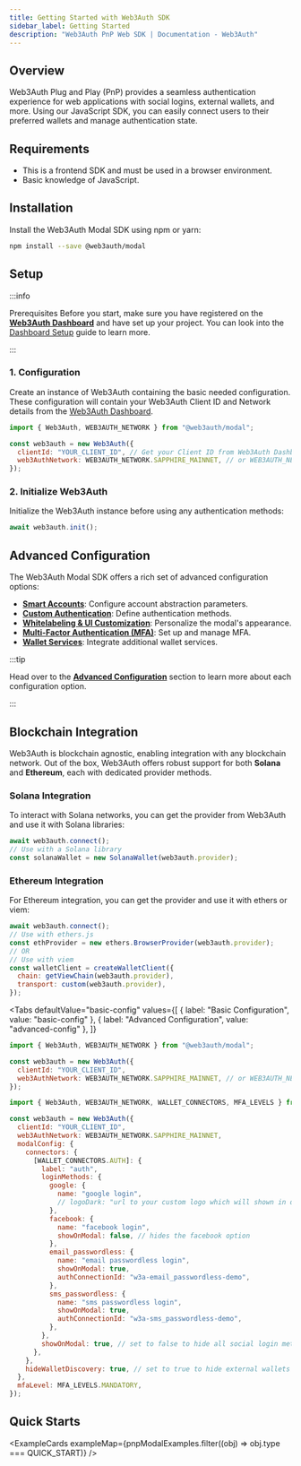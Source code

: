 ```yaml
---
title: Getting Started with Web3Auth SDK
sidebar_label: Getting Started
description: "Web3Auth PnP Web SDK | Documentation - Web3Auth"
---
```



## Overview

Web3Auth Plug and Play (PnP) provides a seamless authentication experience for web applications with
social logins, external wallets, and more. Using our JavaScript SDK, you can easily connect users to
their preferred wallets and manage authentication state.

## Requirements

- This is a frontend SDK and must be used in a browser environment.
- Basic knowledge of JavaScript.

## Installation

Install the Web3Auth Modal SDK using npm or yarn:

```bash npm2yarn
npm install --save @web3auth/modal
```

## Setup

:::info

Prerequisites Before you start, make sure you have registered on the
[**Web3Auth Dashboard**](https://dashboard.web3auth.io/) and have set up your project. You can look
into the [Dashboard Setup](/dashboard) guide to learn more.

:::

### 1. Configuration

Create an instance of Web3Auth containing the basic needed configuration. These configuration will
contain your Web3Auth Client ID and Network details from the
[Web3Auth Dashboard](https://dashboard.web3auth.io/).

```javascript
import { Web3Auth, WEB3AUTH_NETWORK } from "@web3auth/modal";

const web3auth = new Web3Auth({
  clientId: "YOUR_CLIENT_ID", // Get your Client ID from Web3Auth Dashboard
  web3AuthNetwork: WEB3AUTH_NETWORK.SAPPHIRE_MAINNET, // or WEB3AUTH_NETWORK.SAPPHIRE_DEVNET
});
```

### 2. Initialize Web3Auth

Initialize the Web3Auth instance before using any authentication methods:

```javascript
await web3auth.init();
```

## Advanced Configuration

The Web3Auth Modal SDK offers a rich set of advanced configuration options:

- **[Smart Accounts](./advanced/smart-accounts)**: Configure account abstraction parameters.
- **[Custom Authentication](./advanced/custom-authentication)**: Define authentication methods.
- **[Whitelabeling & UI Customization](./advanced/whitelabel)**: Personalize the modal's appearance.
- **[Multi-Factor Authentication (MFA)](./advanced/mfa)**: Set up and manage MFA.
- **[Wallet Services](./advanced/wallet-services)**: Integrate additional wallet services.

:::tip

Head over to the [**Advanced Configuration**](./advanced) section to learn more about each
configuration option.

:::

## Blockchain Integration

Web3Auth is blockchain agnostic, enabling integration with any blockchain network. Out of the box,
Web3Auth offers robust support for both **Solana** and **Ethereum**, each with dedicated provider
methods.

### Solana Integration

To interact with Solana networks, you can get the provider from Web3Auth and use it with Solana
libraries:

```javascript
await web3auth.connect();
// Use with a Solana library
const solanaWallet = new SolanaWallet(web3auth.provider);
```

### Ethereum Integration

For Ethereum integration, you can get the provider and use it with ethers or viem:

```javascript
await web3auth.connect();
// Use with ethers.js
const ethProvider = new ethers.BrowserProvider(web3auth.provider);
// OR
// Use with viem
const walletClient = createWalletClient({
  chain: getViewChain(web3auth.provider),
  transport: custom(web3auth.provider),
});
```

<Tabs
  defaultValue="basic-config"
  values={[
    { label: "Basic Configuration", value: "basic-config" },
    { label: "Advanced Configuration", value: "advanced-config" },
  ]}
>

<TabItem value="basic-config">

```javascript
import { Web3Auth, WEB3AUTH_NETWORK } from "@web3auth/modal";

const web3auth = new Web3Auth({
  clientId: "YOUR_CLIENT_ID",
  web3AuthNetwork: WEB3AUTH_NETWORK.SAPPHIRE_MAINNET, // or WEB3AUTH_NETWORK.SAPPHIRE_DEVNET
});
```

</TabItem>

<TabItem value="advanced-config">

```javascript
import { Web3Auth, WEB3AUTH_NETWORK, WALLET_CONNECTORS, MFA_LEVELS } from "@web3auth/modal";

const web3auth = new Web3Auth({
  clientId: "YOUR_CLIENT_ID",
  web3AuthNetwork: WEB3AUTH_NETWORK.SAPPHIRE_MAINNET,
  modalConfig: {
    connectors: {
      [WALLET_CONNECTORS.AUTH]: {
        label: "auth",
        loginMethods: {
          google: {
            name: "google login",
            // logoDark: "url to your custom logo which will shown in dark mode",
          },
          facebook: {
            name: "facebook login",
            showOnModal: false, // hides the facebook option
          },
          email_passwordless: {
            name: "email passwordless login",
            showOnModal: true,
            authConnectionId: "w3a-email_passwordless-demo",
          },
          sms_passwordless: {
            name: "sms passwordless login",
            showOnModal: true,
            authConnectionId: "w3a-sms_passwordless-demo",
          },
        },
        showOnModal: true, // set to false to hide all social login methods
      },
    },
    hideWalletDiscovery: true, // set to true to hide external wallets discovery
  },
  mfaLevel: MFA_LEVELS.MANDATORY,
});
```

</TabItem>

</Tabs>

<SdkTroubleshootingIntro />

## Quick Starts

<ExampleCards exampleMap={pnpModalExamples.filter((obj) => obj.type === QUICK_START)} />
